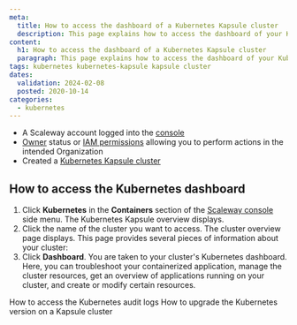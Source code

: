 ```yaml
---
meta:
  title: How to access the dashboard of a Kubernetes Kapsule cluster
  description: This page explains how to access the dashboard of your Kubernetes Kapsule cluster
content:
  h1: How to access the dashboard of a Kubernetes Kapsule cluster
  paragraph: This page explains how to access the dashboard of your Kubernetes Kapsule cluster
tags: kubernetes kubernetes-kapsule kapsule cluster 
dates:
  validation: 2024-02-08
  posted: 2020-10-14
categories:
  - kubernetes
---
```


<Macro id="requirements" />

- A Scaleway account logged into the [console](https://console.scaleway.com)
- [Owner](/identity-and-access-management/iam/concepts/#owner) status or [IAM permissions](/identity-and-access-management/iam/concepts/#permission) allowing you to perform actions in the intended Organization
- Created a [Kubernetes Kapsule cluster](/containers/kubernetes/how-to/create-cluster)

## How to access the Kubernetes dashboard

1. Click **Kubernetes** in the **Containers** section of the [Scaleway console](https://console.scaleway.com) side menu. The Kubernetes Kapsule overview displays.
2. Click the name of the cluster you want to access. The cluster overview page displays. This page provides several pieces of information about your cluster:
3. Click **Dashboard**. You are taken to your cluster's Kubernetes dashboard.
   Here, you can troubleshoot your containerized application, manage the cluster resources, get an overview of applications running on your cluster, and create or modify certain resources.


<Navigation title="See also">
  <PreviousButton to="/containers/kubernetes/how-to/access-audit-logs/">How to access the Kubernetes audit logs</PreviousButton>
  <NextButton to="/containers/kubernetes/how-to/upgrade-kubernetes-version/">How to upgrade the Kubernetes version on a Kapsule cluster</NextButton>
</Navigation>